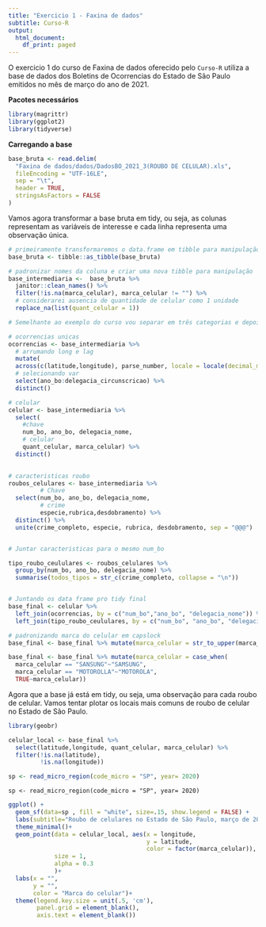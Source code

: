 ```yaml
---
title: "Exercicio 1 - Faxina de dados"
subtitle: Curso-R
output:
  html_document:
    df_print: paged
---
```


O exercicio 1 do curso de Faxina de dados oferecido pelo `Curso-R` utiliza a base de dados dos Boletins de Ocorrencias do Estado de São Paulo emitidos no mês de março do ano de 2021.

**Pacotes necessários**
```r
library(magrittr)
library(ggplot2)
library(tidyverse)
```

**Carregando a base**
```r
base_bruta <- read.delim(
  "Faxina de dados/dados/DadosBO_2021_3(ROUBO DE CELULAR).xls",
  fileEncoding = "UTF-16LE",
  sep = "\t",
  header = TRUE,
  stringsAsFactors = FALSE
)
```

Vamos agora transformar a base bruta em tidy, ou seja, as colunas representam as variáveis de interesse e cada linha representa uma observação única.

```r

# primeiramente transformaremos o data.frame em tibble para manipulação
base_bruta <- tibble::as_tibble(base_bruta)

# padronizar nomes da coluna e criar uma nova tibble para manipulação
base_intermediaria <-  base_bruta %>%
  janitor::clean_names() %>%
  filter(!is.na(marca_celular), marca_celular != "") %>%
  # considerarei ausencia de quantidade de celular como 1 unidade
  replace_na(list(quant_celular = 1))

# Semelhante ao exemplo do curso vou separar em três categorias e depois uni-las. Utilizando as colunas num_bo, ano_bo, delegacia_nome como chave.

# ocorrencias unicas
ocorrencias <- base_intermediaria %>%
  # arrumando long e lag
  mutate(
  across(c(latitude,longitude), parse_number, locale = locale(decimal_mark = ","))) %>%
  # selecionando var
  select(ano_bo:delegacia_circunscricao) %>%
  distinct()

# celular 
celular <- base_intermediaria %>%
  select(
    #chave
    num_bo, ano_bo, delegacia_nome,
    # celular
    quant_celular, marca_celular) %>%
  distinct()

  
# caracteristicas roubo
roubos_celulares <- base_intermediaria %>%
         # Chave
  select(num_bo, ano_bo, delegacia_nome,
         # crime
         especie,rubrica,desdobramento) %>%
  distinct() %>%
  unite(crime_completo, especie, rubrica, desdobramento, sep = "@@@")


# Juntar caracteristicas para o mesmo num_bo

tipo_roubo_ceululares <- roubos_celulares %>%
  group_by(num_bo, ano_bo, delegacia_nome) %>%
  summarise(todos_tipos = str_c(crime_completo, collapse = "\n"))


# Juntando os data frame pro tidy final
base_final <- celular %>%
  left_join(ocorrencias, by = c("num_bo","ano_bo", "delegacia_nome")) %>%
  left_join(tipo_roubo_ceululares, by = c("num_bo", "ano_bo", "delegacia_nome"))

# padronizando marca do celular em capslock
base_final <- base_final %>% mutate(marca_celular = str_to_upper(marca_celular))

base_final <- base_final %>% mutate(marca_celular = case_when(
  marca_celular == "SANSUNG"~"SAMSUNG",
  marca_celular == "MOTOROLLA"~"MOTOROLA",
  TRUE~marca_celular))

```

Agora que a base já está em tidy, ou seja, uma observação para cada roubo de celular. Vamos tentar plotar os locais mais comuns de roubo de celular no Estado de São Paulo.

```r
library(geobr)

celular_local <- base_final %>% 
  select(latitude,longitude, quant_celular, marca_celular) %>%
  filter(!is.na(latitude),
         !is.na(longitude))

```

``` r
sp <- read_micro_region(code_micro = "SP", year= 2020)
```

``` 
sp <- read_micro_region(code_micro = "SP", year= 2020)
```

```r
ggplot() +
  geom_sf(data=sp , fill = "white", size=.15, show.legend = FALSE) +
  labs(subtitle="Roubo de celulares no Estado de São Paulo, março de 2021", size=8) +
  theme_minimal()+
  geom_point(data = celular_local, aes(x = longitude,
                                       y = latitude,
                                       color = factor(marca_celular)),
             size = 1,
             alpha = 0.3
             )+
  labs(x = "",
       y = "",
       color = "Marca do celular")+
  theme(legend.key.size = unit(.5, 'cm'),
        panel.grid = element_blank(),
        axis.text = element_blank())

```


